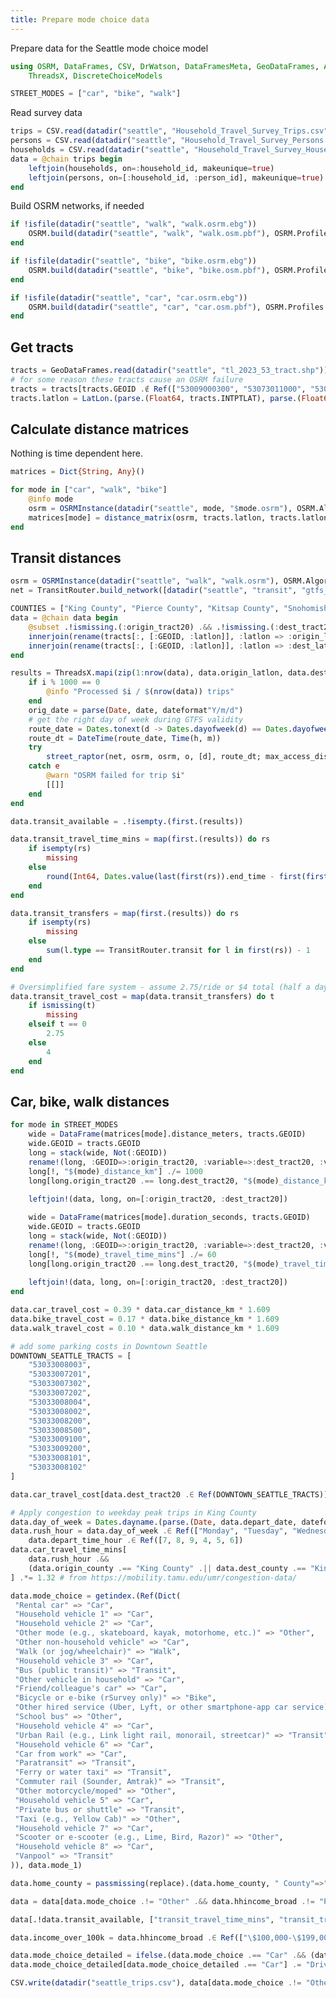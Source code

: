 ```yaml
---
title: Prepare mode choice data
---
```


Prepare data for the Seattle mode choice model

```julia
using OSRM, DataFrames, CSV, DrWatson, DataFramesMeta, GeoDataFrames, ArchGDAL, Geodesy, Logging, TransitRouter, Serialization, Dates,
    ThreadsX, DiscreteChoiceModels

STREET_MODES = ["car", "bike", "walk"]
```

Read survey data

```julia
trips = CSV.read(datadir("seattle", "Household_Travel_Survey_Trips.csv"), DataFrame, types=Dict(:origin_tract20 => String, :dest_tract20 => String))
persons = CSV.read(datadir("seattle", "Household_Travel_Survey_Persons.csv"), DataFrame)
households = CSV.read(datadir("seattle", "Household_Travel_Survey_Households.csv"), DataFrame)
data = @chain trips begin
    leftjoin(households, on=:household_id, makeunique=true)
    leftjoin(persons, on=[:household_id, :person_id], makeunique=true)
end
```

Build OSRM networks, if needed

```julia
if !isfile(datadir("seattle", "walk", "walk.osrm.ebg"))
    OSRM.build(datadir("seattle", "walk", "walk.osm.pbf"), OSRM.Profiles.Foot, OSRM.Algorithm.ContractionHierarchies)
end

if !isfile(datadir("seattle", "bike", "bike.osrm.ebg"))
    OSRM.build(datadir("seattle", "bike", "bike.osm.pbf"), OSRM.Profiles.Bicycle, OSRM.Algorithm.ContractionHierarchies)
end

if !isfile(datadir("seattle", "car", "car.osrm.ebg"))
    OSRM.build(datadir("seattle", "car", "car.osm.pbf"), OSRM.Profiles.Car, OSRM.Algorithm.ContractionHierarchies)
end
```

## Get tracts

```julia
tracts = GeoDataFrames.read(datadir("seattle", "tl_2023_53_tract.shp"))
# for some reason these tracts cause an OSRM failure
tracts = tracts[tracts.GEOID .∉ Ref(["53009000300", "53073011000", "53035090300", "53031950702"]), :]
tracts.latlon = LatLon.(parse.(Float64, tracts.INTPTLAT), parse.(Float64, tracts.INTPTLON))
```

## Calculate distance matrices

Nothing is time dependent here.

```julia
matrices = Dict{String, Any}()

for mode in ["car", "walk", "bike"]
    @info mode
    osrm = OSRMInstance(datadir("seattle", mode, "$mode.osrm"), OSRM.Algorithm.ContractionHierarchies)
    matrices[mode] = distance_matrix(osrm, tracts.latlon, tracts.latlon)
end
```

## Transit distances

```julia
osrm = OSRMInstance(datadir("seattle", "walk", "walk.osrm"), OSRM.Algorithm.ContractionHierarchies)
net = TransitRouter.build_network([datadir("seattle", "transit", "gtfs_puget_sound_consolidated.zip")], osrm; max_transfer_distance_meters=1000.0)
```

```julia
COUNTIES = ["King County", "Pierce County", "Kitsap County", "Snohomish County"]
data = @chain data begin
    @subset .!ismissing.(:origin_tract20) .&& .!ismissing.(:dest_tract20) .&& :origin_county .∈ Ref(COUNTIES) .&& :dest_county .∈ Ref(COUNTIES)
    innerjoin(rename(tracts[:, [:GEOID, :latlon]], :latlon => :origin_latlon), on=:origin_tract20=>:GEOID)
    innerjoin(rename(tracts[:, [:GEOID, :latlon]], :latlon => :dest_latlon), on=:dest_tract20=>:GEOID)
end
```

```julia
results = ThreadsX.mapi(zip(1:nrow(data), data.origin_latlon, data.dest_latlon, data.depart_date, data.depart_time_hour, data.depart_time_minute)) do (i, o, d, date, h, m)
    if i % 1000 == 0
        @info "Processed $i / $(nrow(data)) trips"
    end
    orig_date = parse(Date, date, dateformat"Y/m/d")
    # get the right day of week during GTFS validity
    route_date = Dates.tonext(d -> Dates.dayofweek(d) == Dates.dayofweek(orig_date), Date(2024, 7, 10))
    route_dt = DateTime(route_date, Time(h, m))
    try
        street_raptor(net, osrm, osrm, o, [d], route_dt; max_access_distance_meters=2500, max_egress_distance_meters=2500)
    catch e
        @warn "OSRM failed for trip $i"
        [[]]
    end
end
```

```julia
data.transit_available = .!isempty.(first.(results))

data.transit_travel_time_mins = map(first.(results)) do rs
    if isempty(rs)
        missing
    else
        round(Int64, Dates.value(last(first(rs)).end_time - first(first(rs)).start_time) / 1000 / 60)
    end
end

data.transit_transfers = map(first.(results)) do rs
    if isempty(rs)
        missing
    else
        sum(l.type == TransitRouter.transit for l in first(rs)) - 1
    end
end

# Oversimplified fare system - assume 2.75/ride or $4 total (half a day pass)
data.transit_travel_cost = map(data.transit_transfers) do t
    if ismissing(t)
        missing
    elseif t == 0
        2.75
    else
        4
    end
end
```

## Car, bike, walk distances

```julia
for mode in STREET_MODES
    wide = DataFrame(matrices[mode].distance_meters, tracts.GEOID)
    wide.GEOID = tracts.GEOID
    long = stack(wide, Not(:GEOID))
    rename!(long, :GEOID=>:origin_tract20, :variable=>:dest_tract20, :value=>Symbol("$(mode)_distance_km"))
    long[!, "$(mode)_distance_km"] ./= 1000
    long[long.origin_tract20 .== long.dest_tract20, "$(mode)_distance_km"] .= 2.0
    
    leftjoin!(data, long, on=[:origin_tract20, :dest_tract20])

    wide = DataFrame(matrices[mode].duration_seconds, tracts.GEOID)
    wide.GEOID = tracts.GEOID
    long = stack(wide, Not(:GEOID))
    rename!(long, :GEOID=>:origin_tract20, :variable=>:dest_tract20, :value=>Symbol("$(mode)_travel_time_mins"))
    long[!, "$(mode)_travel_time_mins"] ./= 60
    long[long.origin_tract20 .== long.dest_tract20, "$(mode)_travel_time_mins"] .= 5.0
    
    leftjoin!(data, long, on=[:origin_tract20, :dest_tract20])
end

```

```julia
data.car_travel_cost = 0.39 * data.car_distance_km * 1.609
data.bike_travel_cost = 0.17 * data.bike_distance_km * 1.609
data.walk_travel_cost = 0.10 * data.walk_distance_km * 1.609

# add some parking costs in Downtown Seattle
DOWNTOWN_SEATTLE_TRACTS = [
    "53033008003",
    "53033007201",
    "53033007302",
    "53033007202",
    "53033008004",
    "53033008002",
    "53033008200",
    "53033008500",
    "53033009100",
    "53033009200",
    "53033008101",
    "53033008102"
]

data.car_travel_cost[data.dest_tract20 .∈ Ref(DOWNTOWN_SEATTLE_TRACTS)] .+= 10.0
```

```julia
# Apply congestion to weekday peak trips in King County
data.day_of_week = Dates.dayname.(parse.(Date, data.depart_date, dateformat"Y/m/d"))
data.rush_hour = data.day_of_week .∈ Ref(["Monday", "Tuesday", "Wednesday", "Thursday", "Friday"]) .&&
    data.depart_time_hour .∈ Ref([7, 8, 9, 4, 5, 6])
data.car_travel_time_mins[
    data.rush_hour .&&
    (data.origin_county .== "King County" .|| data.dest_county .== "King County")
] .*= 1.32 # from https://mobility.tamu.edu/umr/congestion-data/
```

```julia
data.mode_choice = getindex.(Ref(Dict(
 "Rental car" => "Car",
 "Household vehicle 1" => "Car",
 "Household vehicle 2" => "Car",
 "Other mode (e.g., skateboard, kayak, motorhome, etc.)" => "Other",
 "Other non-household vehicle" => "Car",
 "Walk (or jog/wheelchair)" => "Walk",
 "Household vehicle 3" => "Car",
 "Bus (public transit)" => "Transit",
 "Other vehicle in household" => "Car",
 "Friend/colleague's car" => "Car",
 "Bicycle or e-bike (rSurvey only)" => "Bike",
 "Other hired service (Uber, Lyft, or other smartphone-app car service)" => "Other",
 "School bus" => "Other",
 "Household vehicle 4" => "Car",
 "Urban Rail (e.g., Link light rail, monorail, streetcar)" => "Transit",
 "Household vehicle 6" => "Car",
 "Car from work" => "Car",
 "Paratransit" => "Transit",
 "Ferry or water taxi" => "Transit",
 "Commuter rail (Sounder, Amtrak)" => "Transit",
 "Other motorcycle/moped" => "Other",
 "Household vehicle 5" => "Car",
 "Private bus or shuttle" => "Transit",
 "Taxi (e.g., Yellow Cab)" => "Other",
 "Household vehicle 7" => "Car",
 "Scooter or e-scooter (e.g., Lime, Bird, Razor)" => "Other",
 "Household vehicle 8" => "Car",
 "Vanpool" => "Transit"
)), data.mode_1)

data.home_county = passmissing(replace).(data.home_county, " County"=>"")

data = data[data.mode_choice .!= "Other" .&& data.hhincome_broad .!= "Prefer not to answer", :]

data[.!data.transit_available, ["transit_travel_time_mins", "transit_travel_cost", "transit_transfers"]] .= 0

data.income_over_100k = data.hhincome_broad .∈ Ref(["\$100,000-\$199,000","\$200,000 or more"])
```

```julia
data.mode_choice_detailed = ifelse.(data.mode_choice .== "Car" .&& (data.travelers_hh .> 1 .|| data.travelers_nonhh .≠ "No other people"), "Carpool", data.mode_choice)
data.mode_choice_detailed[data.mode_choice_detailed .== "Car"] .= "Drive alone"
```

```julia
CSV.write(datadir("seattle_trips.csv"), data[data.mode_choice .!= "Other" .&& .!ismissing.(data.home_county), ["mode_choice", "car_travel_time_mins", "car_travel_cost", "car_distance_km", "transit_travel_time_mins", "transit_travel_cost", "transit_transfers", "transit_available", "bike_travel_time_mins", "bike_travel_cost", "walk_travel_time_mins", "walk_travel_cost", "income_over_100k", "home_county", "rush_hour"]])
```
